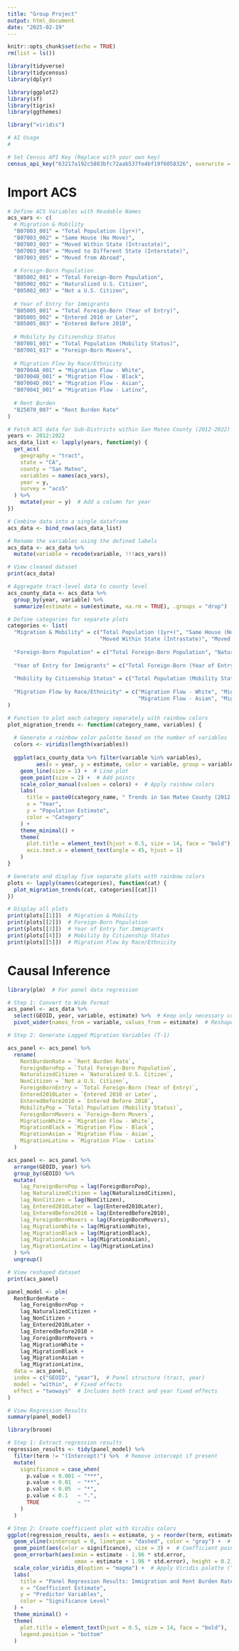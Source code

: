 ```yaml
---
title: "Group Project"
output: html_document
date: "2025-02-19"
---
```


```r
knitr::opts_chunk$set(echo = TRUE)
rm(list = ls())

library(tidyverse)
library(tidycensus)
library(dplyr)

library(ggplot2)
library(sf)
library(tigris)
library(ggthemes)

library("viridis") 

# AI Usage
# 

# Set Census API Key (Replace with your own key)
census_api_key("63217a192c5803bfc72aab537fe4bf19f6058326", overwrite = TRUE, install = TRUE)

```

# Import ACS

```r

# Define ACS Variables with Readable Names
acs_vars <- c(
  # Migration & Mobility
  "B07003_001" = "Total Population (1yr+)",
  "B07003_002" = "Same House (No Move)",
  "B07003_003" = "Moved Within State (Intrastate)",
  "B07003_004" = "Moved to Different State (Interstate)",
  "B07003_005" = "Moved from Abroad",
  
  # Foreign-Born Population
  "B05002_001" = "Total Foreign-Born Population",
  "B05002_002" = "Naturalized U.S. Citizen",
  "B05002_003" = "Not a U.S. Citizen",
  
  # Year of Entry for Immigrants
  "B05005_001" = "Total Foreign-Born (Year of Entry)",
  "B05005_002" = "Entered 2010 or Later",
  "B05005_003" = "Entered Before 2010",
  
  # Mobility by Citizenship Status
  "B07001_001" = "Total Population (Mobility Status)",
  "B07001_017" = "Foreign-Born Movers",
  
  # Migration Flow by Race/Ethnicity
  "B07004A_001" = "Migration Flow - White",
  "B07004B_001" = "Migration Flow - Black",
  "B07004D_001" = "Migration Flow - Asian",
  "B07004I_001" = "Migration Flow - Latinx",
  
  # Rent Burden
  "B25070_007" = "Rent Burden Rate"
)

# Fetch ACS data for Sub-Districts within San Mateo County (2012-2022)
years <- 2012:2022
acs_data_list <- lapply(years, function(y) {
  get_acs(
    geography = "tract",
    state = "CA",
    county = "San Mateo",
    variables = names(acs_vars),
    year = y,
    survey = "acs5"
  ) %>%
    mutate(year = y)  # Add a column for year
})

# Combine data into a single dataframe
acs_data <- bind_rows(acs_data_list)

# Rename the variables using the defined labels
acs_data <- acs_data %>%
  mutate(variable = recode(variable, !!!acs_vars))

# View cleaned dataset
print(acs_data)

```

```r

# Aggregate tract-level data to county level
acs_county_data <- acs_data %>%
  group_by(year, variable) %>%
  summarize(estimate = sum(estimate, na.rm = TRUE), .groups = "drop")

# Define categories for separate plots
categories <- list(
  "Migration & Mobility" = c("Total Population (1yr+)", "Same House (No Move)", 
                             "Moved Within State (Intrastate)", "Moved to Different State (Interstate)", "Moved from Abroad"),
  
  "Foreign-Born Population" = c("Total Foreign-Born Population", "Naturalized U.S. Citizen", "Not a U.S. Citizen"),
  
  "Year of Entry for Immigrants" = c("Total Foreign-Born (Year of Entry)", "Entered 2010 or Later", "Entered Before 2010"),
  
  "Mobility by Citizenship Status" = c("Total Population (Mobility Status)", "Foreign-Born Movers"),
  
  "Migration Flow by Race/Ethnicity" = c("Migration Flow - White", "Migration Flow - Black", 
                                         "Migration Flow - Asian", "Migration Flow - Latinx")
)

# Function to plot each category separately with rainbow colors
plot_migration_trends <- function(category_name, variables) {
  
  # Generate a rainbow color palette based on the number of variables
  colors <- viridis(length(variables))
  
  ggplot(acs_county_data %>% filter(variable %in% variables), 
         aes(x = year, y = estimate, color = variable, group = variable)) +
    geom_line(size = 1) +  # Line plot
    geom_point(size = 2) +  # Add points
    scale_color_manual(values = colors) +  # Apply rainbow colors
    labs(
      title = paste0(category_name, " Trends in San Mateo County (2012-2022)"),
      x = "Year",
      y = "Population Estimate",
      color = "Category"
    ) +
    theme_minimal() +
    theme(
      plot.title = element_text(hjust = 0.5, size = 14, face = "bold"),
      axis.text.x = element_text(angle = 45, hjust = 1)
    )
}

# Generate and display five separate plots with rainbow colors
plots <- lapply(names(categories), function(cat) {
  plot_migration_trends(cat, categories[[cat]])
})

# Display all plots
print(plots[[1]])  # Migration & Mobility
print(plots[[2]])  # Foreign-Born Population
print(plots[[3]])  # Year of Entry for Immigrants
print(plots[[4]])  # Mobility by Citizenship Status
print(plots[[5]])  # Migration Flow by Race/Ethnicity

```

# Causal Inference

```r

library(plm)  # For panel data regression

# Step 1: Convert to Wide Format
acs_panel <- acs_data %>%
  select(GEOID, year, variable, estimate) %>%  # Keep only necessary columns
  pivot_wider(names_from = variable, values_from = estimate)  # Reshape data

# Step 2: Generate Lagged Migration Variables (T-1)

acs_panel <- acs_panel %>%
  rename(
    RentBurdenRate = `Rent Burden Rate`,
    ForeignBornPop = `Total Foreign-Born Population`,
    NaturalizedCitizen = `Naturalized U.S. Citizen`,
    NonCitizen = `Not a U.S. Citizen`,
    ForeignBornEntry = `Total Foreign-Born (Year of Entry)`,
    Entered2010Later = `Entered 2010 or Later`,
    EnteredBefore2010 = `Entered Before 2010`,
    MobilityPop = `Total Population (Mobility Status)`,
    ForeignBornMovers = `Foreign-Born Movers`,
    MigrationWhite = `Migration Flow - White`,
    MigrationBlack = `Migration Flow - Black`,
    MigrationAsian = `Migration Flow - Asian`,
    MigrationLatinx = `Migration Flow - Latinx`
  )

acs_panel <- acs_panel %>%
  arrange(GEOID, year) %>%
  group_by(GEOID) %>%
  mutate(
    lag_ForeignBornPop = lag(ForeignBornPop),
    lag_NaturalizedCitizen = lag(NaturalizedCitizen),
    lag_NonCitizen = lag(NonCitizen),
    lag_Entered2010Later = lag(Entered2010Later),
    lag_EnteredBefore2010 = lag(EnteredBefore2010),
    lag_ForeignBornMovers = lag(ForeignBornMovers),
    lag_MigrationWhite = lag(MigrationWhite),
    lag_MigrationBlack = lag(MigrationBlack),
    lag_MigrationAsian = lag(MigrationAsian),
    lag_MigrationLatinx = lag(MigrationLatinx)
  ) %>%
  ungroup()

# View reshaped dataset
print(acs_panel)
```

```r

panel_model <- plm(
  RentBurdenRate ~ 
    lag_ForeignBornPop + 
    lag_NaturalizedCitizen +
    lag_NonCitizen +
    lag_Entered2010Later +
    lag_EnteredBefore2010 +
    lag_ForeignBornMovers +
    lag_MigrationWhite + 
    lag_MigrationBlack + 
    lag_MigrationAsian + 
    lag_MigrationLatinx,
  data = acs_panel,
  index = c("GEOID", "year"),  # Panel structure (tract, year)
  model = "within",  # Fixed effects
  effect = "twoways"  # Includes both tract and year fixed effects
)

# View Regression Results
summary(panel_model)

```

```r

library(broom)

# Step 1: Extract regression results
regression_results <- tidy(panel_model) %>%
  filter(term != "(Intercept)") %>%  # Remove intercept if present
  mutate(
    significance = case_when(
      p.value < 0.001 ~ "***",
      p.value < 0.01  ~ "**",
      p.value < 0.05  ~ "*",
      p.value < 0.1   ~ ".",
      TRUE            ~ ""
    )
  )

# Step 2: Create coefficient plot with Viridis colors
ggplot(regression_results, aes(x = estimate, y = reorder(term, estimate))) +
  geom_vline(xintercept = 0, linetype = "dashed", color = "gray") +  # Reference line
  geom_point(aes(color = significance), size = 3) +  # Coefficient points
  geom_errorbarh(aes(xmin = estimate - 1.96 * std.error, 
                     xmax = estimate + 1.96 * std.error), height = 0.2) +  # 95% CI
  scale_color_viridis_d(option = "magma") +  # Apply Viridis palette ("magma", "plasma", "viridis", "inferno")
  labs(
    title = "Panel Regression Results: Immigration and Rent Burden Rate",
    x = "Coefficient Estimate",
    y = "Predictor Variables",
    color = "Significance Level"
  ) +
  theme_minimal() +
  theme(
    plot.title = element_text(hjust = 0.5, size = 14, face = "bold"),
    legend.position = "bottom"
  )

```

